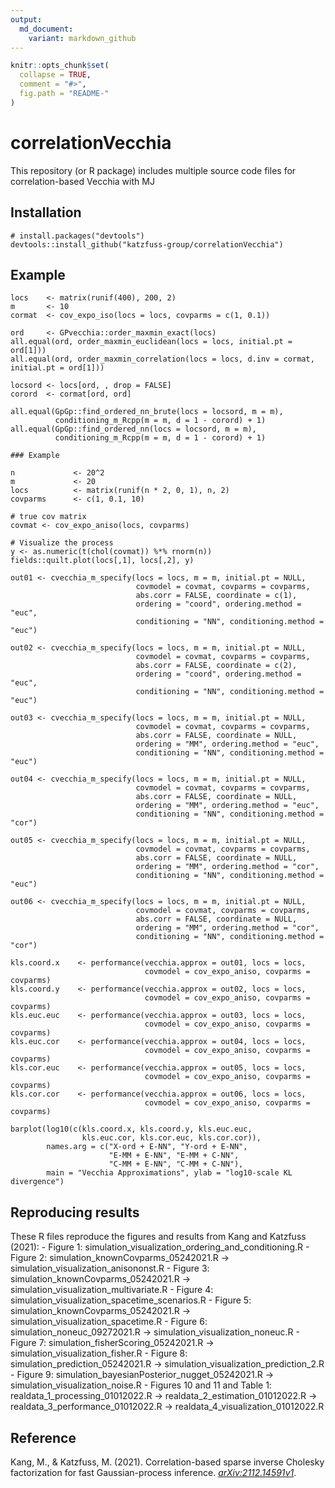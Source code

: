 ```yaml
---
output:
  md_document:
    variant: markdown_github
---
```


<!-- README.md is generated from README.Rmd. Please edit that file -->

```r
knitr::opts_chunk$set(
  collapse = TRUE,
  comment = "#>",
  fig.path = "README-"
)
```

# correlationVecchia

This repository (or R package) includes multiple source code files for correlation-based Vecchia with MJ

## Installation

```{}
# install.packages("devtools")
devtools::install_github("katzfuss-group/correlationVecchia")
```

## Example

```{}
locs    <- matrix(runif(400), 200, 2)
m       <- 10
cormat  <- cov_expo_iso(locs = locs, covparms = c(1, 0.1))

ord     <- GPvecchia::order_maxmin_exact(locs)
all.equal(ord, order_maxmin_euclidean(locs = locs, initial.pt = ord[1]))
all.equal(ord, order_maxmin_correlation(locs = locs, d.inv = cormat, initial.pt = ord[1]))

locsord <- locs[ord, , drop = FALSE]
corord  <- cormat[ord, ord]

all.equal(GpGp::find_ordered_nn_brute(locs = locsord, m = m),
          conditioning_m_Rcpp(m = m, d = 1 - corord) + 1)
all.equal(GpGp::find_ordered_nn(locs = locsord, m = m),
          conditioning_m_Rcpp(m = m, d = 1 - corord) + 1)

### Example

n             <- 20^2
m             <- 20
locs          <- matrix(runif(n * 2, 0, 1), n, 2)
covparms      <- c(1, 0.1, 10)

# true cov matrix
covmat <- cov_expo_aniso(locs, covparms)

# Visualize the process
y <- as.numeric(t(chol(covmat)) %*% rnorm(n))
fields::quilt.plot(locs[,1], locs[,2], y)

out01 <- cvecchia_m_specify(locs = locs, m = m, initial.pt = NULL,
                            covmodel = covmat, covparms = covparms,
                            abs.corr = FALSE, coordinate = c(1),
                            ordering = "coord", ordering.method = "euc",
                            conditioning = "NN", conditioning.method = "euc")

out02 <- cvecchia_m_specify(locs = locs, m = m, initial.pt = NULL,
                            covmodel = covmat, covparms = covparms,
                            abs.corr = FALSE, coordinate = c(2),
                            ordering = "coord", ordering.method = "euc",
                            conditioning = "NN", conditioning.method = "euc")

out03 <- cvecchia_m_specify(locs = locs, m = m, initial.pt = NULL,
                            covmodel = covmat, covparms = covparms,
                            abs.corr = FALSE, coordinate = NULL,
                            ordering = "MM", ordering.method = "euc",
                            conditioning = "NN", conditioning.method = "euc")

out04 <- cvecchia_m_specify(locs = locs, m = m, initial.pt = NULL,
                            covmodel = covmat, covparms = covparms,
                            abs.corr = FALSE, coordinate = NULL,
                            ordering = "MM", ordering.method = "euc",
                            conditioning = "NN", conditioning.method = "cor")

out05 <- cvecchia_m_specify(locs = locs, m = m, initial.pt = NULL,
                            covmodel = covmat, covparms = covparms,
                            abs.corr = FALSE, coordinate = NULL,
                            ordering = "MM", ordering.method = "cor",
                            conditioning = "NN", conditioning.method = "euc")

out06 <- cvecchia_m_specify(locs = locs, m = m, initial.pt = NULL,
                            covmodel = covmat, covparms = covparms,
                            abs.corr = FALSE, coordinate = NULL,
                            ordering = "MM", ordering.method = "cor",
                            conditioning = "NN", conditioning.method = "cor")

kls.coord.x    <- performance(vecchia.approx = out01, locs = locs,
                              covmodel = cov_expo_aniso, covparms = covparms)
kls.coord.y    <- performance(vecchia.approx = out02, locs = locs,
                              covmodel = cov_expo_aniso, covparms = covparms)
kls.euc.euc    <- performance(vecchia.approx = out03, locs = locs,
                              covmodel = cov_expo_aniso, covparms = covparms)
kls.euc.cor    <- performance(vecchia.approx = out04, locs = locs,
                              covmodel = cov_expo_aniso, covparms = covparms)
kls.cor.euc    <- performance(vecchia.approx = out05, locs = locs,
                              covmodel = cov_expo_aniso, covparms = covparms)
kls.cor.cor    <- performance(vecchia.approx = out06, locs = locs,
                              covmodel = cov_expo_aniso, covparms = covparms)

barplot(log10(c(kls.coord.x, kls.coord.y, kls.euc.euc,
                kls.euc.cor, kls.cor.euc, kls.cor.cor)),
        names.arg = c("X-ord + E-NN", "Y-ord + E-NN",
                      "E-MM + E-NN", "E-MM + C-NN",
                      "C-MM + E-NN", "C-MM + C-NN"),
        main = "Vecchia Approximations", ylab = "log10-scale KL divergence")
```

## Reproducing results

These R files reproduce the figures and results from Kang and Katzfuss (2021):
- Figure 1: simulation_visualization_ordering_and_conditioning.R
- Figure 2: simulation_knownCovparms_05242021.R -> simulation_visualization_anisononst.R
- Figure 3: simulation_knownCovparms_05242021.R -> simulation_visualization_multivariate.R
- Figure 4: simulation_visualization_spacetime_scenarios.R
- Figure 5: simulation_knownCovparms_05242021.R -> simulation_visualization_spacetime.R
- Figure 6: simulation_noneuc_09272021.R -> simulation_visualization_noneuc.R
- Figure 7: simulation_fisherScoring_05242021.R -> simulation_visualization_fisher.R
- Figure 8: simulation_prediction_05242021.R -> simulation_visualization_prediction_2.R
- Figure 9: simulation_bayesianPosterior_nugget_05242021.R -> simulation_visualization_noise.R
- Figures 10 and 11 and Table 1: realdata_1_processing_01012022.R -> realdata_2_estimation_01012022.R -> realdata_3_performance_01012022.R -> realdata_4_visualization_01012022.R

## Reference

Kang, M., & Katzfuss, M. (2021). Correlation-based sparse inverse Cholesky factorization for fast Gaussian-process inference. [*arXiv:2112.14591v1*](https://arxiv.org/abs/2112.14591).
